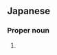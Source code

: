 ==Japanese==
{{ja-kanjitab|小|比|類|巻}}

===Proper noun===
{{ja-pos|proper noun|こひるいまき}}

# {{surname|lang=ja|sort=こひるいまき}}